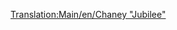 [[Translation:Main/en/Chaney "Jubilee"]]{{en/-}}{{Template:<!--Trains-->pociągi/Pl
|Image=[[File:en/Chaneyjubilee.png]]
|Cost=£15,234 ($30.468)
|Speed=112 km/h (70 mph)
|Weight=131 t
|Power=1,000 hp (746 kW)
|Annual=£1,968 ($3.936)
|Designed=1934
|Lifespan=21
|Capacity=N/A
|Description=Lokomotywa rozruchowa średniego zasięgu w TTD Temperate. Nie tak tani w prowadzeniu jak 'Kirby Paul Tank' <small>(wcześniejszy)</small> i nie tak szybki ani potężny jak Ginzu A4 <small>(nowszy)</small>. Ale nadal przydatne, jeśli chcesz równowagi.
|Real-life=To jest [http://en.wikipedia.org/wiki/LMS_Jubilee_Class LMS Stanier "Jubilee"] , lokomotywa stworzona dla dodatkowych ekspresów pasażerskich 'dyżurnych' <small>''(duties)''</small>. Możliwym ekwiwalentem w życiu może być "Klasa Jubileuszowa" <small>''(Jubilee Class)''</small>
}}